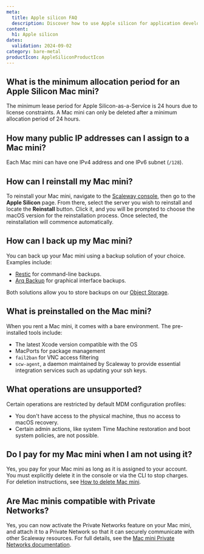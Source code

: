 ```yaml
---
meta:
  title: Apple silicon FAQ
  description: Discover how to use Apple silicon for application development.
content:
  h1: Apple silicon
dates:
  validation: 2024-09-02
category: bare-metal
productIcon: AppleSiliconProductIcon
---
```


## What is the minimum allocation period for an Apple Silicon Mac mini?
The minimum lease period for Apple Silicon-as-a-Service is 24 hours due to license constraints. A Mac mini can only be deleted after a minimum allocation period of 24 hours.

## How many public IP addresses can I assign to a Mac mini?
Each Mac mini can have one IPv4 address and one IPv6 subnet (`/128`).

## How can I reinstall my Mac mini?
To reinstall your Mac mini, navigate to the [Scaleway console](https://console.scaleway.com/), then go to the **Apple Silicon** page.
From there, select the server you wish to reinstall and locate the **Reinstall** button.
Click it, and you will be prompted to choose the macOS version for the reinstallation process.
Once selected, the reinstallation will commence automatically.

## How can I back up my Mac mini?
You can back up your Mac mini using a backup solution of your choice. Examples include:
- [Restic](/tutorials/restic-s3-backup/) for command-line backups.
- [Arq Backup](/tutorials/arqbackup-pc-mac/) for graphical interface backups.

Both solutions allow you to store backups on our [Object Storage](/object-storage/quickstart/).

## What is preinstalled on the Mac mini?
When you rent a Mac mini, it comes with a bare environment. The pre-installed tools include:
- The latest Xcode version compatible with the OS
- MacPorts for package management
- `fail2ban` for VNC access filtering
- `scw-agent`, a daemon maintained by Scaleway to provide essential integration services such as updating your ssh keys.

## What operations are unsupported?
Certain operations are restricted by default MDM configuration profiles:
- You don't have access to the physical machine, thus no access to macOS recovery.
- Certain admin actions, like system Time Machine restoration and boot system policies, are not possible.

## Do I pay for my Mac mini when I am not using it?
Yes, you pay for your Mac mini as long as it is assigned to your account. You must explicitly delete it in the console or via the CLI to stop charges. For deletion instructions, see [How to delete Mac mini](/apple-silicon/how-to/delete-mac-mini/).

## Are Mac minis compatible with Private Networks?
Yes, you can now activate the Private Networks feature on your Mac mini, and attach it to a Private Network so that it can securely communicate with other Scaleway resources. For full details, see the [Mac mini Private Networks documentation](/apple-silicon/how-to/use-private-networks/).

